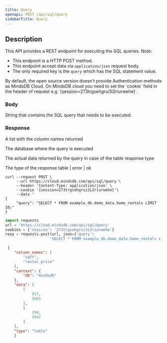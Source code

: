 ```yaml
---
title: Query
openapi: POST /api/sql/query
sidebarTitle: Query
---
```


## Description

This API provides a REST endpoint for executing the SQL queries. Note:

* This endpoint is a HTTP POST method.
* This endpoint accept data via `application/json` request body. 
* The only required key is the `query` which has the SQL statement value.
<Note>
By default, the open source version doesn't provide Authentication methods as MindsDB Cloud. 
On MindsDB cloud you need to set the `cookie` field in the header of request e.g  `{session=273trgsehgrui3i2riurwehe}`. 
</Note>

### Body

<ParamField body='query' type='string' required>

String that contains the SQL query that needs to be executed. 

</ParamField>

### Response

<ResponseField name="column_names" type="array" required>  

A list with the column names returned

</ResponseField>

<ResponseField name="context" type="object" required>  
 
The database where the query is executed

</ResponseField>

<ResponseField name="data" type="array">  
    
The actual data returned by the query in case of the table response type
</ResponseField>

<ResponseField name="type" type="string">  
     
The type of the response table | error | ok
</ResponseField>


<RequestExample>

```shell Shell
curl --request POST \
     --url https://cloud.mindsdb.com/api/sql/query \
     --header 'Content-Type: application/json' \
     --cookie '{session=273trgsehgrui3i2riurwehe}'\
     --data '
{
     "query": "SELECT * FROM example_db.demo_data.home_rentals LIMIT 10;"
}

```


```python Python
import requests
url = 'https://cloud.mindsdb.com/api/sql/query'
cookies = {'session': '273trgsehgrui3i2riurwehe'}
resp = requests.post(url, json={'query': 
                    'SELECT * FROM example_db.demo_data.home_rentals LIMIT 10;'}, cookies=cookies)
```

</RequestExample>

<ResponseExample>

```json Response
 {
    "column_names": [
        "sqft",
        "rental_price"
    ],
    "context": {
        "db": "mindsdb"
    },
    "data": [
        [
            917,
            3901
        ],
        [
            194,
            2042
        ]
    ],
    "type": "table"
    }
```

</ResponseExample>
